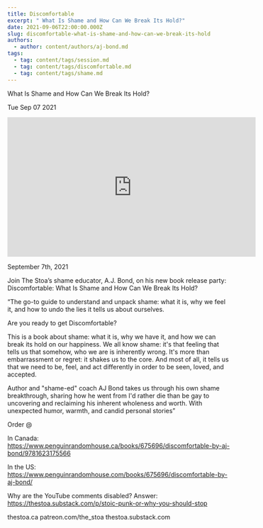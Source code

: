```yaml
---
title: Discomfortable
excerpt: " What Is Shame and How Can We Break Its Hold?"
date: 2021-09-06T22:00:00.000Z
slug: discomfortable-what-is-shame-and-how-can-we-break-its-hold
authors:
  - author: content/authors/aj-bond.md
tags:
  - tag: content/tags/session.md
  - tag: content/tags/discomfortable.md
  - tag: content/tags/shame.md
---
```




 What Is Shame and How Can We Break Its Hold?

Tue Sep 07 2021

<iframe width="560" height="315" src="https://www.youtube.com/embed/JRwfk-hgjI0" title="Discomfortable: What Is Shame and How Can We Break Its Hold? w/ A.J. Bond" frameborder="0" allow="accelerometer; autoplay; clipboard-write; encrypted-media; gyroscope; picture-in-picture" allowfullscreen ></iframe>

September 7th, 2021

Join The Stoa’s shame educator, A.J. Bond, on his new book release party: Discomfortable: What Is Shame and How Can We Break Its Hold?

“The go-to guide to understand and unpack shame: what it is, why we feel it, and how to undo the lies it tells us about ourselves.

Are you ready to get Discomfortable?

This is a book about shame: what it is, why we have it, and how we can break its hold on our happiness. We all know shame: it's that feeling that tells us that somehow, who we are is inherently wrong. It's more than embarrassment or regret: it shakes us to the core. And most of all, it tells us that we need to be, feel, and act differently in order to be seen, loved, and accepted.

Author and "shame-ed" coach AJ Bond takes us through his own shame breakthrough, sharing how he went from I'd rather die than be gay to uncovering and reclaiming his inherent wholeness and worth. With unexpected humor, warmth, and candid personal stories”

Order @

In Canada:
https://www.penguinrandomhouse.ca/books/675696/discomfortable-by-aj-bond/9781623175566

In the US:
https://www.penguinrandomhouse.com/books/675696/discomfortable-by-aj-bond/

Why are the YouTube comments disabled? Answer: https://thestoa.substack.com/p/stoic-punk-or-why-you-should-stop

thestoa.ca
patreon.com/the_stoa
thestoa.substack.com


